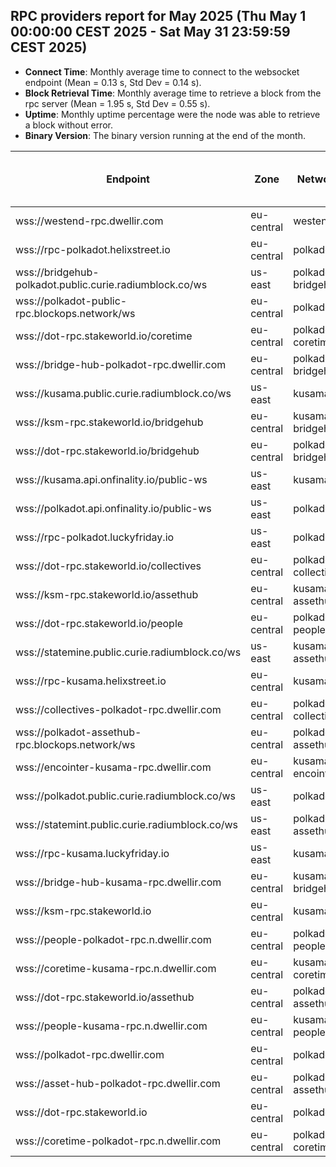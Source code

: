 ## RPC providers report for May 2025 (Thu May  1 00:00:00 CEST 2025 - Sat May 31 23:59:59 CEST 2025)

- **Connect Time**: Monthly average time to connect to the websocket endpoint (Mean = 0.13 s, Std Dev = 0.14 s).
- **Block Retrieval Time**: Monthly average time to retrieve a block from the rpc server (Mean = 1.95 s, Std Dev = 0.55 s).
- **Uptime**: Monthly uptime percentage were the node was able to retrieve a block without error.
- **Binary Version**: The binary version running at the end of the month.

| Endpoint                        | Zone         | Network            | Average Connect Time (s) | Average Block Retrieval Time (s) | Uptime (%) | Binary Version         |
|---------------------------------|--------------|--------------------|--------------------------|----------------------------------|------------|------------------------|
| wss://westend-rpc.dwellir.com   | eu-central   | westend            | 0.24                | 3.59                       | 99.83      | 1.18.5                 |
| wss://rpc-polkadot.helixstreet.io | eu-central   | polkadot           | 0.09                | 2.05                       | 99.79      | 1.18.5                 |
| wss://bridgehub-polkadot.public.curie.radiumblock.co/ws | us-east      | polkadot-bridgehub | 0.17                | 3.96                       | 100.00     | 1.18.5                 |
| wss://polkadot-public-rpc.blockops.network/ws | eu-central   | polkadot           | 0.09                | 1.78                       | 99.93      | 1.18.1                 |
| wss://dot-rpc.stakeworld.io/coretime | eu-central   | polkadot-coretime  | 0.10                | 1.40                       | 100.00     | 1.18.5                 |
| wss://bridge-hub-polkadot-rpc.dwellir.com | eu-central   | polkadot-bridgehub | 0.17                | 2.02                       | 99.90      | 1.18.5                 |
| wss://kusama.public.curie.radiumblock.co/ws | us-east      | kusama             | 0.17                | 2.69                       | 99.97      | 1.18.5                 |
| wss://ksm-rpc.stakeworld.io/bridgehub | eu-central   | kusama-bridgehub   | 0.10                | 1.53                       | 100.00     | 1.18.5                 |
| wss://dot-rpc.stakeworld.io/bridgehub | eu-central   | polkadot-bridgehub | 0.10                | 1.59                       | 100.00     | 1.18.5                 |
| wss://kusama.api.onfinality.io/public-ws | us-east      | kusama             | 0.11                | 1.97                       | 100.00     | 1.18.5                 |
| wss://polkadot.api.onfinality.io/public-ws | us-east      | polkadot           | 0.16                | 2.23                       | 100.00     | 1.18.5                 |
| wss://rpc-polkadot.luckyfriday.io | us-east      | polkadot           | 0.08                | 1.89                       | 100.00     | 1.18.5                 |
| wss://dot-rpc.stakeworld.io/collectives | eu-central   | polkadot-collectives | 0.10                | 1.59                       | 100.00     | 1.18.5                 |
| wss://ksm-rpc.stakeworld.io/assethub | eu-central   | kusama-assethub    | 0.10                | 1.52                       | 100.00     | 1.18.5                 |
| wss://dot-rpc.stakeworld.io/people | eu-central   | polkadot-people    | 0.10                | 1.37                       | 100.00     | 1.18.5                 |
| wss://statemine.public.curie.radiumblock.co/ws | us-east      | kusama-assethub    | 0.17                | 2.40                       | 100.00     | 1.18.5                 |
| wss://rpc-kusama.helixstreet.io | eu-central   | kusama             | 0.08                | 1.86                       | 99.97      | 1.18.5                 |
| wss://collectives-polkadot-rpc.dwellir.com | eu-central   | polkadot-collectives | 0.14                | 1.83                       | 99.86      | 1.18.5                 |
| wss://polkadot-assethub-rpc.blockops.network/ws | eu-central   | polkadot-assethub  | 0.09                | 1.42                       | 99.93      | 1.18.1                 |
| wss://encointer-kusama-rpc.dwellir.com | eu-central   | kusama-encointer   | 0.14                | 1.76                       | 99.93      | 1.17.1                 |
| wss://polkadot.public.curie.radiumblock.co/ws | us-east      | polkadot           | 0.15                | 2.24                       | 99.97      | 1.18.5                 |
| wss://statemint.public.curie.radiumblock.co/ws | us-east      | polkadot-assethub  | 0.16                | 2.02                       | 99.93      | 1.18.5                 |
| wss://rpc-kusama.luckyfriday.io | us-east      | kusama             | 0.08                | 1.79                       | 100.00     | 1.18.5                 |
| wss://bridge-hub-kusama-rpc.dwellir.com | eu-central   | kusama-bridgehub   | 0.20                | 1.87                       | 99.76      | 1.18.5                 |
| wss://ksm-rpc.stakeworld.io     | eu-central   | kusama             | 0.15                | 2.31                       | 100.00     | 1.18.5                 |
| wss://people-polkadot-rpc.n.dwellir.com | eu-central   | polkadot-people    | 0.14                | 1.53                       | 100.00     | 1.18.5                 |
| wss://coretime-kusama-rpc.n.dwellir.com | eu-central   | kusama-coretime    | 0.14                | 1.55                       | 99.97      | 1.18.5                 |
| wss://dot-rpc.stakeworld.io/assethub | eu-central   | polkadot-assethub  | 0.11                | 1.45                       | 100.00     | 1.18.5                 |
| wss://people-kusama-rpc.n.dwellir.com | eu-central   | kusama-people      | 0.14                | 1.55                       | 99.97      | 1.18.5                 |
| wss://polkadot-rpc.dwellir.com  | eu-central   | polkadot           | 0.24                | 2.28                       | 99.86      | 1.18.5                 |
| wss://asset-hub-polkadot-rpc.dwellir.com | eu-central   | polkadot-assethub  | 0.18                | 1.75                       | 99.79      | 1.18.5                 |
| wss://dot-rpc.stakeworld.io     | eu-central   | polkadot           | 0.11                | 2.10                       | 100.00     | 1.18.5                 |
| wss://coretime-polkadot-rpc.n.dwellir.com | eu-central   | polkadot-coretime  | 0.12                | 1.54                       | 100.00     | 1.18.5                 |
